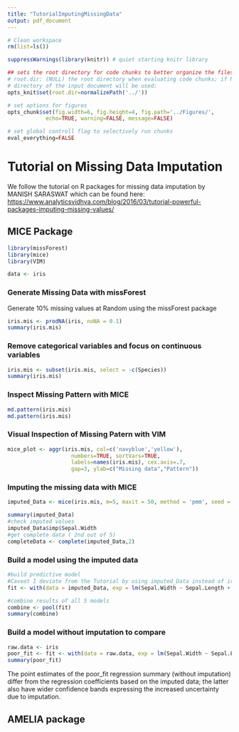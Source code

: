 ```yaml
---
title: "TutorialImputingMissingData"
output: pdf_document
---
```


```r
# Clean workspace
rm(list=ls())

suppressWarnings(library(knitr)) # quiet starting knitr library

## sets the root directory for code chunks to better organize the files in Rstudio
# root.dir: (NULL) the root directory when evaluating code chunks; if NULL, the 
# directory of the input document will be used:
opts_knit$set(root.dir=normalizePath('../'))

# set options for figures
opts_chunk$set(fig.width=6, fig.height=4, fig.path='../Figures/',
            echo=TRUE, warning=FALSE, message=FALSE)

# set global controll flag to selectively run chunks 
eval_everything=FALSE
```

# Tutorial on Missing Data Imputation

We follow the tutorial on R packages for missing data imputation by  MANISH SARASWAT which can be found here:
<https://www.analyticsvidhya.com/blog/2016/03/tutorial-powerful-packages-imputing-missing-values/>

## MICE Package

```r
library(missForest)
library(mice)
library(VIM)
```

```r
data <- iris
```

### Generate Missing Data with **missForest**

Generate 10% missing values at Random using the missForest package

```r
iris.mis <- prodNA(iris, noNA = 0.1)
summary(iris.mis)
```

### Remove categorical variables and focus on continuous variables

```r
iris.mis <- subset(iris.mis, select = -c(Species))
summary(iris.mis)
```

### Inspect Missing Pattern with MICE

```r
md.pattern(iris.mis)
md.pattern(iris.mis)
```

### Visual Inspection of Missing Patern with VIM

```r
mice_plot <- aggr(iris.mis, col=c('navyblue','yellow'),
                    numbers=TRUE, sortVars=TRUE,
                    labels=names(iris.mis), cex.axis=.7,
                    gap=3, ylab=c("Missing data","Pattern"))
```

### Imputing the missing data with MICE

```r
imputed_Data <- mice(iris.mis, m=5, maxit = 50, method = 'pmm', seed = 500)
```

```r
summary(imputed_Data)
#check imputed values
imputed_Data$imp$Sepal.Width
#get complete data ( 2nd out of 5)
completeData <- complete(imputed_Data,2)
```

### Build a model using the imputed data

```r
#build predictive model
#Caveat I deviate from the Tutorial by using imputed_Data instead of iris.mis, because it otherwise throughs an error
fit <- with(data = imputed_Data, exp = lm(Sepal.Width ~ Sepal.Length + Petal.Width)) 

#combine results of all 5 models
combine <- pool(fit)
summary(combine)
```

### Build a model without imputation to compare

```r
raw.data <- iris
poor_fit <- fit <- with(data = raw.data, exp = lm(Sepal.Width ~ Sepal.Length + Petal.Width)) 
summary(poor_fit)
```

The point estimates of the poor_fit regression summary (without imputation) differ from the regression coefficients based on the imputed data; the latter also have wider confidence bands expressing the increased uncertainty due to imputation.

## AMELIA package